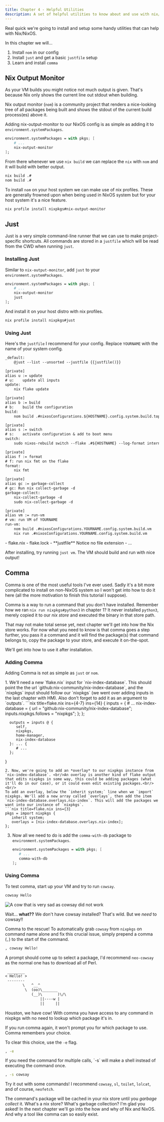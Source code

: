 ```yaml
---
title: Chapter 4 - Helpful Utilities
description: A set of helpful utilities to know about and use with nix/NixOS
---
```



Real quick we're going to install and setup some handy utilities that can help with Nix/NixOS.

In this chapter we will...

1. Install `nom` in our config
2. Install `just` and get a basic `justfile` setup
3. Learn and install `comma`

## Nix Output Monitor

As your VM builds you might notice not much output is given. That's because Nix only shows the current line out stdout when building.

Nix output monitor (`nom`) is a community project that renders a nice-looking tree of all packages being built and shows the stdout of the current build process(es) above it. 

Adding nix-output-monitor to our NixOS config is as simple as adding it to `environment.systemPackages`. 

```nix title=config.nix ins={3}
environment.systemPackages = with pkgs; [
    # ...
    nix-output-monitor
];
```

From there whenever we use `nix build` we can replace the `nix` with `nom` and it will build with better output.

```sh ins=nom del=nix ".#"
nix build .#
nom build .#
```

To install `nom` on your host system we can make use of nix profiles. These are generally frowned upon when being used in NixOS system but for your host system it's a nice feature.

```sh
nix profile install nixpkgs#nix-output-monitor
```

## Just

Just is a very simple command-line runner that we can use to make project-specific shortcuts. All commands are stored in a `justfile` which will be read from the CWD when running `just`. 

### Installing Just

Similar to `nix-output-monitor`, add `just` to your `environment.systemPackages`.

```nix title=config.nix ins={4}
environment.systemPackages = with pkgs; [
    # ...
    nix-output-monitor
    just
];
```

And install it on your host distro with nix profiles.

```sh
nix profile install nixpkgs#just
```

### Using Just

Here's the `justfile` I recommend for your config. Replace `YOURNAME` with the name of your system config.

```txt title=justfile "YOURNAME"
_default:
    @just --list --unsorted --justfile {{justfile()}}

[private]
alias u := update
# u:    update all inputs
update:
    nix flake update

[private]
alias b := build
# b:    build the configuration
build:
    nom build .#nixosConfigurations.${HOSTNAME}.config.system.build.toplevel

[private]
alias s := switch
# s:    activate configuration & add to boot menu
switch: 
    sudo nixos-rebuild switch --flake .#${HOSTNAME} --log-format internal-json |& nom --json

[private]
alias f := format
# f: run nix fmt on the flake
format:
    nix fmt

[private]
alias gc := garbage-collect
# gc: Run nix collect-garbage -d
garbage-collect:
    nix-collect-garbage -d
    sudo nix-collect-garbage -d

[private]
alias vm := run-vm
# vm: run VM of YOURNAME
run-vm:
    nom build .#nixosConfigurations.YOURNAME.config.system.build.vm
    nix run .#nixosConfigurations.YOURNAME.config.system.build.vm
```

<FileTree>
- flake.nix
- flake.lock
- **justfile** Notice no file extension
- ...
</FileTree>

After installing, try running `just vm`. The VM should build and run with nice output!

## Comma

Comma is one of the most useful tools I've ever used. Sadly it's a bit more complicated to install on non-NixOS system so I won't get into how to do it here (all the more motivation to finish this tutorial I suppose).

Comma is a way to run a command that you don't have installed. Remember how we ran `nix run nixpkgs#python3` in chapter 1? It never installed `python3`, merely copied it to our *nix store* and executed the binary in that store path. 

That may not make total sense yet, next chapter we'll get into how the Nix store works. For now what you need to know is that comma goes a step further, you pass it a command and it will find the package(s) that command belongs to, copy the package to your store, and execute it on-the-spot.

We'll get into how to use it after installation.

### Adding Comma

Adding Comma is not as simple as `just` or `nom`. 

<Steps>
1. We'll need a new `flake.nix` input for `nix-index-database`. This should point the the url `github:nix-community/nix-index-database`, and the `nixpkgs` input should follow our `nixpkgs` (we went over adding inputs in the last chapter with HM). Also don't forget to add it as an argument to `outputs`.
   ```nix title=flake.nix ins={4-7} ins={14}
   {
      inputs = {
         # ...
         nix-index-database = {
            url = "github:nix-community/nix-index-database";
            inputs.nixpkgs.follows = "nixpkgs";
         };
      };

      outputs = inputs @ {
         self,
         nixpkgs,
         home-manager,
         nix-index-database
      }: ... {  
         # ...
      };
   }
   ```
2. Now, we're going to add an *overlay* to our nixpkgs instance from `nix-index-database`. <br/>An overlay is another kind of flake output that edits nixpkgs in some way, this could be adding packages (what it'll do in our case), or it could even edit existing packages.<br/><br/>
   To add an overlay, below the `inherit system;` line when we `import` nixpkgs. We'll add a new array called `overlays`, then add the item `nix-index-database.overlays.nix-index`. This will add the packages we want into our instance of `nixpkgs`.
   ```nix title=flake.nix ins={3}
   pkgs = import nixpkgs {
      inherit system;
      overlays = [nix-index-database.overlays.nix-index];
   };
   ```
3. Now all we need to do is add the `comma-with-db` package to `environment.systemPackages`.
   ```nix title=config.nix ins={3}
   environment.systemPackages = with pkgs; [
      # ...
      comma-with-db
   ];
   ```
</Steps>

### Using Comma

To test comma, start up your VM and try to run `cowsay`.

```sh
cowsay Hello
```

![A cow that is very sad as cowsay did not work](../../../assets/cow.jpg)

Wait... **what??** We don't have cowsay installed? That's wild. But we *need* to cowsay!! 

Comma to the rescue! To automatically grab `cowsay` from `nixpkgs` on command name alone and fix this crucial issue, simply prepend a comma (`,`) to the start of the command.

```sh ins=", "
, cowsay Hello!
```

A prompt should come up to select a package, I'd recommend `neo-cowsay` as the normal one has to download all of Perl.

```txt
 ________
< Hello! >
 --------
        \   ^__^
         \  (oo)\_______
            (__)\       )\/\
                ||----w |
                ||     ||
```

Houston, we have cow! With comma you have access to any command in nixpkgs with no need to lookup which package it's in.

<Aside>
If you run comma again, it won't prompt you for which package to use. Comma remembers your choice.

To clear this choice, use the `-e` flag.

```sh
, -e
```
</Aside>

<Aside type="tip">
If you need the command for multiple calls, `-s` will make a shell instead of executing the command once.

```sh ins="-s"
, -s cowsay
```
</Aside>

Try it out with some commands! I recommend `cowsay`, `sl`, `toilet`, `lolcat`, and of course, `neofetch`.

The command's package will be cached in your nix store until you *garbage collect* it. What's a nix store? What's garbage collection? I'm glad you asked! In the next chapter we'll go into the how and why of Nix and NixOS. And why a tool like comma can so easily exist.
